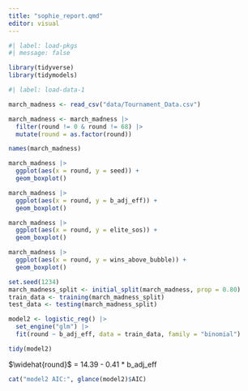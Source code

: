 ```yaml
---
title: "sophie_report.qmd"
editor: visual
---
```


```r

#| label: load-pkgs
#| message: false

library(tidyverse)
library(tidymodels)
```

```r

#| label: load-data-1

march_madness <- read_csv("data/Tournament_Data.csv")

march_madness <- march_madness |>
  filter(round != 0 & round != 68) |>
  mutate(round = as.factor(round))

names(march_madness)

```

```r

march_madness |> 
  ggplot(aes(x = round, y = seed)) +
  geom_boxplot()

```

```r

march_madness |> 
  ggplot(aes(x = round, y = b_adj_eff)) +
  geom_boxplot()

```

```r

march_madness |> 
  ggplot(aes(x = round, y = elite_sos)) +
  geom_boxplot()

```

```r

march_madness |> 
  ggplot(aes(x = round, y = wins_above_bubble)) +
  geom_boxplot()

```

```r

set.seed(1234) 
march_madness_split <- initial_split(march_madness, prop = 0.80) 
train_data <- training(march_madness_split)
test_data <- testing(march_madness_split) 
```

```r

model2 <- logistic_reg() |>
  set_engine("glm") |>
  fit(round ~ b_adj_eff, data = train_data, family = "binomial")

tidy(model2)
```

$\widehat{round}$ = 14.39 - 0.41 \* b_adj_eff

```r

cat("model2 AIC:", glance(model2)$AIC)
```
